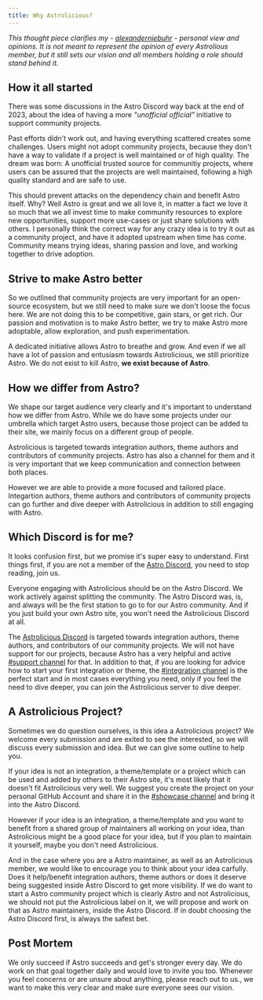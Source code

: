 ```yaml
---
title: Why Astrolicious?
---
```


_This thought piece clarifies my - [alexanderniebuhr](https://github.com/alexanderniebuhr) - personal view and opinions. It is not meant to represent the opinion of every Astrolious member, but it still sets our vision and all members holding a role should stand behind it._

## How it all started

There was some discussions in the Astro Discord way back at the end of 2023, about the idea of having a more _"unofficial official"_ initiative to support community projects.

Past efforts didn't work out, and having everything scattered creates some challenges. Users might not adopt community projects, because they don't have a way to validate if a project is well maintained or of high quality.
The dream was born: A unofficial trusted source for communitiy projects, where users can be assured that the projects are well maintained, following a high quality standard and are safe to use.

This should prevent attacks on the dependency chain and benefit Astro itself. Why? Well Astro is great and we all love it, in matter a fact we love it so much that we all invest time to make community resources to explore new opportunities, support more use-cases or just share solutions with others. I personally think the correct way for any crazy idea is to try it out as a community project, and have it adopted upstream when time has come. Community means trying ideas, sharing passion and love, and working together to drive adoption.

## Strive to make Astro better

So we outlined that community projects are very important for an open-source ecosystem, but we still need to make sure we don't loose the focus here. We are not doing this to be competitive, gain stars, or get rich.
Our passion and motivation is to make Astro better, we try to make Astro more adoptable, allow exploration, and push experimentation.

A dedicated initiative allows Astro to breathe and grow. And even if we all have a lot of passion and entusiasm towards Astrolicious, we still prioritize Astro. We do not exist to kill Astro, **we exist because of Astro**.

## How we differ from Astro?

We shape our target audience very clearly and it's important to understand how we differ from Astro. While we do have some projects under our umbrella which target Astro users, because those project can be added to their site, we mainly focus on a different group of people.

Astrolicious is targeted towards integration authors, theme authors and contributors of community projects. Astro has also a channel for them and it is very important that we keep communication and connection between both places.

However we are able to provide a more focused and tailored place. Integartion authors, theme authors and contributors of community projects can go further and dive deeper with Astrolicious in addition to still engaging with Astro.

## Which Discord is for me?

It looks confusion first, but we promise it's super easy to understand. First things first, if you are not a member of the [Astro Discord](https://astro.build/chat), you need to stop reading, join us.

Everyone engaging with Astrolicious should be on the Astro Discord. We work actively against splitting the community. The Astro Discord was, is, and always will be the first station to go to for our Astro community. And if you just build your own Astro site, you won't need the Astrolicious Discord at all.

The [Astrolicious Discord](https://chat.astrolicious.dev) is targeted towards integration authors, theme authors, and contributors of our community projects. We will not have support for our projects, because Astro has a very helpful and active [#support channel](https://discord.com/channels/830184174198718474/1019713903481081876) for that. In addition to that, if you are looking for advice how to start your first integration or theme, the [#integration channel](https://discord.com/channels/830184174198718474/1197638002764152843) is the perfect start and in most cases everything you need, only if you feel the need to dive deeper, you can join the Astrolicious server to dive deeper.

## A Astrolicious Project?

Sometimes we do question ourselves, is this idea a Astrolicious project? We welcome every submission and are exited to see the interested, so we will discuss every submission and idea. But we can give some outline to help you.

If your idea is not an integration, a theme/template or a project which can be used and added by others to their Astro site, it's most likely that it doesn't fit Astrolicious very well. We suggest you create the project on your personal GitHub Account and share it in the [#showcase channel](https://discord.com/channels/830184174198718474/846469231176056853) and bring it into the Astro Discord.

However if your idea is an integration, a theme/template and you want to benefit from a shared group of maintainers all working on your idea, than Astrolicious might be a good place for your idea, but if you plan to maintain it yourself, maybe you don't need Astrolicious.

And in the case where you are a Astro maintainer, as well as an Astrolicious member, we would like to encourage you to think about your idea carfully. Does it help/benefit integration authors, theme authors or does it deserve being suggested inside Astro Discord to get more visibility. If we do want to start a Astro community project which is clearly Astro and not Astrolicious, we should not put the Astrolicious label on it, we will propose and work on that as Astro maintainers, inside the Astro Discord. If in doubt choosing the Astro Discord first, is always the safest bet.

## Post Mortem

We only succeed if Astro succeeds and get's stronger every day. We do work on that goal together daily and would love to invite you too. Whenever you feel concerns or are unsure about anything, please reach out to us., we want to make this very clear and make sure everyone sees our vision.
